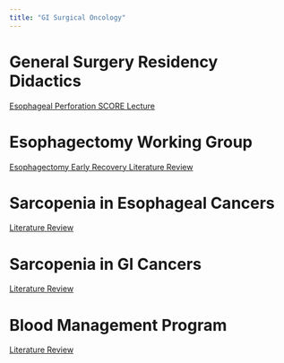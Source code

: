 ```yaml
---
title: "GI Surgical Oncology"
---
```


# General Surgery Residency Didactics

[Esophageal Perforation SCORE Lecture](esoph_perf.html)

# Esophagectomy Working Group

[Esophagectomy Early Recovery Literature Review](eso_eras.html)

# Sarcopenia in Esophageal Cancers

[Literature Review](eos_sarcopenia_lit.html)

# Sarcopenia in GI Cancers

[Literature Review](sarcopenia_lit.html)

# Blood Management Program

[Literature Review](blood_management_talk.html)
